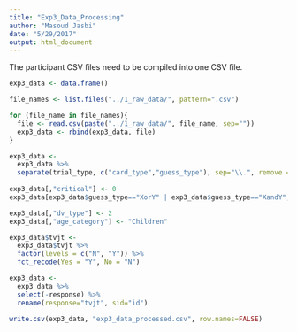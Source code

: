 ```yaml
---
title: "Exp3_Data_Processing"
author: "Masoud Jasbi"
date: "5/29/2017"
output: html_document
---
```


The participant CSV files need to be compiled into one CSV file.

```r
exp3_data <- data.frame()

file_names <- list.files("../1_raw_data/", pattern=".csv")

for (file_name in file_names){
  file <- read.csv(paste("../1_raw_data/", file_name, sep=""))
  exp3_data <- rbind(exp3_data, file)
}

exp3_data <- 
  exp3_data %>% 
  separate(trial_type, c("card_type","guess_type"), sep="\\.", remove = FALSE)
  
exp3_data[,"critical"] <- 0
exp3_data[exp3_data$guess_type=="XorY" | exp3_data$guess_type=="XandY","critical"] <- 1

exp3_data[,"dv_type"] <- 2
exp3_data[,"age_category"] <- "Children"

exp3_data$tvjt <- 
  exp3_data$tvjt %>%
  factor(levels = c("N", "Y")) %>%
  fct_recode(Yes = "Y", No = "N")

exp3_data <-
  exp3_data %>%
  select(-response) %>%
  rename(response="tvjt", sid="id")

write.csv(exp3_data, "exp3_data_processed.csv", row.names=FALSE)
```
